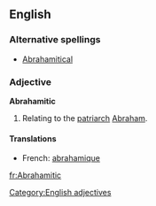 ==English==

===Alternative spellings===
*[[Abrahamitical]]

===Adjective===
'''Abrahamitic'''
# Relating to the [[patriarch]] [[Abraham]].

====Translations====
*French: [[abrahamique]]

[[Category:English adjectives]]

[[fr:Abrahamitic]]